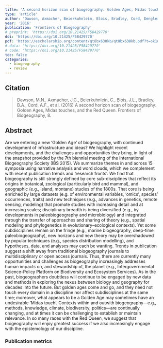 ```yaml
---
title: 'A second horizon scan of biogeography: Golden Ages, Midas touches, and the Red Queen'
type: 'article'
author: 'Dawson, Axmacher, Beierkuhnlein, Blois, Bradley, Cord, Dengler, He, Heaney, Jansson, Mahecha, Myers, Nogués-Bravo, Papadopoulou, Reu, Rodríguez-Sánchez, Steinbauer, Stigall, Tuanmu, Gavin'
year: '2016'
publication: 'Frontiers of Biogeography'
# preprint: 'https://doi.org/10.21425/F58429770'
doi: 'https://doi.org/10.21425/F58429770'
pdf: 'https://escholarship.org/content/qt8bx638kb/qt8bx638kb.pdf?t=ok1udy'
# data: 'https://doi.org/10.21425/F58429770'
# code: 'https://doi.org/10.21425/F58429770'
toc: false
categories: 
  - biogeography
  - review
---
```


## Citation

> Dawson, M.N., Axmacher, J.C., Beierkuhnlein, C., Blois, J.L., Bradley, B.A., Cord, A.F., et al. (2016) A second horizon scan of biogeography: Golden Ages, Midas touches, and the Red Queen. Frontiers of Biogeography, 8.

## Abstract

Are we entering a new ‘Golden Age’ of biogeography, with continued development of infrastructure and ideas? We highlight recent developments, and the challenges and opportunities they bring, in light of the snapshot provided by the 7th biennial meeting of the International Biogeography Society (IBS 2015). We summarize themes in and across 15 symposia using narrative analysis and word clouds, which we complement with recent publication trends and ‘research fronts’. We find that biogeography is still strongly defined by core sub-disciplines that reflect its origins in botanical, zoological (particularly bird and mammal), and geographic (e.g., island, montane) studies of the 1800s. That core is being enriched by large datasets (e.g. of environmental variables, ‘omics’, species’ occurrences, traits) and new techniques (e.g., advances in genetics, remote sensing, modeling) that promote studies with increasing detail and at increasing scales; disciplinary breadth is being diversified (e.g., by developments in paleobiogeography and microbiology) and integrated through the transfer of approaches and sharing of theory (e.g., spatial modeling and phylogenetics in evolutionary–ecological contexts). Yet some subdisciplines remain on the fringe (e.g., marine biogeography, deep-time paleobiogeography), new horizons and new theory may be overshadowed by popular techniques (e.g., species distribution modelling), and hypotheses, data, and analyses may each be wanting. Trends in publication suggest a shift away from traditional biogeography journals to multidisciplinary or open access journals. Thus, there are currently many opportunities and challenges as biogeography increasingly addresses human impacts on, and stewardship of, the planet (e.g., Intergovernmental Science-Policy Platform on Biodiversity and Ecosystem Services). As in the past, biogeographers doubtless will continue to be engaged by new data and methods in exploring the nexus between biology and geography for decades into the future. But golden ages come and go, and they need not touch every domain in a discipline nor affect subdisciplines at the same time; moreover, what appears to be a Golden Age may sometimes have an undesirable ‘Midas touch’. Contexts within and outwith biogeography—e.g., methods, knowledge, climate, biodiversity, politics—are continually changing, and at times it can be challenging to establish or maintain relevance. In so many races with the Red Queen, we suggest that biogeography will enjoy greatest success if we also increasingly engage with the epistemology of our discipline.

### Publication metrics

<br>

<span class="__dimensions_badge_embed__" data-doi="10.21425/F58429770" data-hide-zero-citations="true" data-legend="always"></span><script async src="https://badge.dimensions.ai/badge.js" charset="utf-8"></script>

<script type='text/javascript' src='https://d1bxh8uas1mnw7.cloudfront.net/assets/embed.js'></script><div data-badge-details="right" data-badge-type="medium-donut" data-doi="10.21425/F58429770" data-hide-no-mentions="true" class="altmetric-embed"></div>

<div class="scite-badge" data-doi="10.21425/F58429770" data-layout="horizontal" data-show-zero="false" data-show-labels="true"></div><link rel="stylesheet" type="text/css" href="https://cdn.scite.ai/badge/scite-badge-latest.min.css"><script async type="application/javascript" src="https://cdn.scite.ai/badge/scite-badge-latest.min.js"></script>

